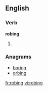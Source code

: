==English==

===Verb===
'''robing'''

# {{present participle of|robe}}

===Anagrams===
* [[boring#English|boring]]
* [[orbing#English|orbing]]

[[fr:robing]]
[[vi:robing]]